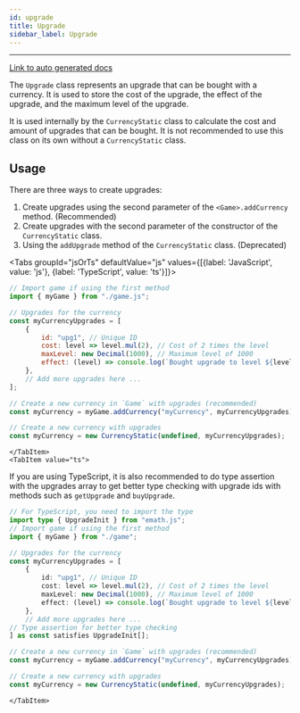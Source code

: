 ```yaml
---
id: upgrade
title: Upgrade
sidebar_label: Upgrade
---
```



---

[Link to auto generated docs](https://xshadowblade.github.io/emath.js/typedoc/classes/classes_Upgrade.UpgradeStatic.html)

The `Upgrade` class represents an upgrade that can be bought with a currency. It is used to store the cost of the upgrade, the effect of the upgrade, and the maximum level of the upgrade.

It is used internally by the `CurrencyStatic` class to calculate the cost and amount of upgrades that can be bought. It is not recommended to use this class on its own without a `CurrencyStatic` class.
 
## Usage

There are three ways to create upgrades:

1. Create upgrades using the second parameter of the `<Game>.addCurrency` method. (Recommended)
2. Create upgrades with the second parameter of the constructor of the `CurrencyStatic` class.
3. Using the `addUpgrade` method of the `CurrencyStatic` class. (Deprecated)

<Tabs groupId="jsOrTs" defaultValue="js" values={[{label: 'JavaScript', value: 'js'}, {label: 'TypeScript', value: 'ts'}]}>
    <TabItem value="js">
```js title="script.js" showLineNumbers
// Import game if using the first method
import { myGame } from "./game.js";

// Upgrades for the currency
const myCurrencyUpgrades = [
    {
        id: "upg1", // Unique ID
        cost: level => level.mul(2), // Cost of 2 times the level
        maxLevel: new Decimal(1000), // Maximum level of 1000
        effect: (level) => console.log(`Bought upgrade to level ${level}`),
    },
    // Add more upgrades here ...
];

// Create a new currency in `Game` with upgrades (recommended)
const myCurrency = myGame.addCurrency("myCurrency", myCurrencyUpgrades);

// Create a new currency with upgrades
const myCurrency = new CurrencyStatic(undefined, myCurrencyUpgrades);
```
    </TabItem>
    <TabItem value="ts">

If you are using TypeScript, it is also recommended to do type assertion with the upgrades array to get better type checking with upgrade ids with methods such as `getUpgrade` and `buyUpgrade`.

```ts title="script.ts"
// For TypeScript, you need to import the type
import type { UpgradeInit } from "emath.js";
// Import game if using the first method
import { myGame } from "./game";

// Upgrades for the currency
const myCurrencyUpgrades = [
    {
        id: "upg1", // Unique ID
        cost: level => level.mul(2), // Cost of 2 times the level
        maxLevel: new Decimal(1000), // Maximum level of 1000
        effect: (level) => console.log(`Bought upgrade to level ${level}`),
    },
    // Add more upgrades here ...
// Type assertion for better type checking
] as const satisfies UpgradeInit[];

// Create a new currency in `Game` with upgrades (recommended)
const myCurrency = myGame.addCurrency("myCurrency", myCurrencyUpgrades);

// Create a new currency with upgrades
const myCurrency = new CurrencyStatic(undefined, myCurrencyUpgrades);
```
    </TabItem>
</Tabs>
